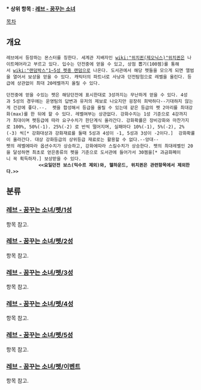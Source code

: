 '''* 상위 항목 : [[레브 - 꿈꾸는 소녀]]'''
 
[[목차]]

== 개요 ==
 레브에서 등장하는 몬스터를 칭한다. 세계관 지배자인 [[wiki:"위치퀸(제오닉스)"위치퀸]]은 나이트메어라고 부르고 있다. 입수는 던전중에 얻을 수 있고, 상점 뽑기(100젬)를 통해서 [[wiki:"랜덤박스"1~5성 펫중 랜덤]]으로 나온다. 도서관에서 해당 펫들을 모으게 되면 앨범을 열어서 보상을 얻을 수 있다. 캐릭터의 파트너로 사냥과 던전탐험으로 레벨을 올린다. 등급에 상관없이 최대 20레벨까지 올릴 수 있다. 

 던전중에 얻을 수있는 펫은 해당던전에 표시한대로 3성까지는 무난하게 얻을 수 있다. 4성과 5성의 경우에는 운영팀의 답변과 유저의 제보로 나오지만 굉장히 희박하다--기대하지 않는게 건강에 좋다.--.  펫을 합성해서 등급을 올릴 수 있는데 같은 등급의 펫 2마리를 최대강화(max)를 한 뒤에 할 수 있다. 레벨여부는 상관없다. 강화수치는 1성 기준으로 4강까지가 최대이며 펫등급에 따라 요구수치가 한단계식 올라간다. 강화확률은 장비강화와 마찬가지로 100%, 50%(-1). 25%(-2) 로 반씩 떨어지며, 실패마다 10%(-1), 5%(-2), 2%(-3) 씩[* 강화대상과 강화재료를 둘때 5성과 4성이 -1, 5성과 3성이 -2이다.]  강화확률이 올라간다. 대상 강화등급의 상위등급 재료로는 활용할 수 없다.--앙대--
 펫의 레벨에따라 옵션수치가 상승하고, 강화에따라 스킬수치가 상승한다. 펫의 최대레벨인 20을 달성하면 최초로 얻은종류의 펫을 기준으로 도서관에 들어가서 30젬을[* 과금화폐이니 꼭 획득하자.] 보상받을 수 있다.
             '''<<요일던전 보스(믹수르 제외)와, 헬하운드, 위치퀸은 관련항목에서 제외한다.>>'''

== 분류 ==
=== [[레브 - 꿈꾸는 소녀/펫/1성]] ===
항목 참고.

=== [[레브 - 꿈꾸는 소녀/펫/2성]] ===
항목 참고.

=== [[레브 - 꿈꾸는 소녀/펫/3성]] ===
항목 참고.

=== [[레브 - 꿈꾸는 소녀/펫/4성]] ===
항목 참고.

=== [[레브 - 꿈꾸는 소녀/펫/5성]] ===
항목 참고.

=== [[레브 - 꿈꾸는 소녀/펫/이벤트]] ===
항목 참고.
